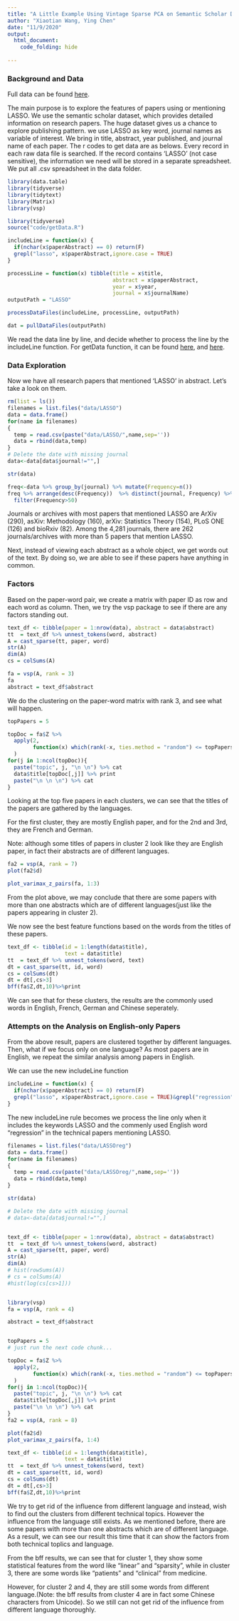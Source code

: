 ```yaml
---
title: "A Little Example Using Vintage Sparse PCA on Semantic Scholar Dataset"
author: "Xiaotian Wang, Ying Chen"
date: "11/9/2020"
output: 
  html_document:
    code_folding: hide
  
---
```


### Background and Data


Full data can be found [here](http://s2-public-api-prod.us-west-2.elasticbeanstalk.com/corpus/).

The main purpose is to explore the features of papers using or mentioning LASSO. We use the semantic scholar dataset, which provides detailed information on research papers. The huge dataset gives us a chance to explore publishing pattern. we use LASSO as key word, journal names as variable of interest. We bring in title, abstract, year published, and journal name of each paper. The r codes to get data are as belows. Every record in each raw data file is searched. If the record contains 'LASSO' (not case sensitive), the information we need will be stored in a separate spreadsheet. We put all .csv spreadsheet in the data folder.  

```r
library(data.table)
library(tidyverse)
library(tidytext)
library(Matrix)
library(vsp)
```


```r
library(tidyverse)
source("code/getData.R")

includeLine = function(x) {
  if(nchar(x$paperAbstract) == 0) return(F) 
  grepl("lasso", x$paperAbstract,ignore.case = TRUE)
}

processLine = function(x) tibble(title = x$title, 
                                 abstract = x$paperAbstract,
                                 year = x$year,
                                 journal = x$journalName)
outputPath = "LASSO"

processDataFiles(includeLine, processLine, outputPath)

dat = pullDataFiles(outputPath)
```


We read the data line by line, and decide whether to process the line by the includeLine function. 
For getData function, it can be found [here](./getData.R), and [here](./getLine.R).


### Data Exploration
Now we have all research papers that mentioned 'LASSO' in abstract. Let's take a look on them.

```r
rm(list = ls())
filenames = list.files("data/LASSO")
data = data.frame()
for(name in filenames)
{
  temp = read.csv(paste("data/LASSO/",name,sep=''))
  data = rbind(data,temp)
}
# Delete the date with missing journal
data<-data[data$journal!="",]

str(data)

freq<-data %>% group_by(journal) %>% mutate(Frequency=n())
freq %>% arrange(desc(Frequency))  %>% distinct(journal, Frequency) %>% 
  filter(Frequency>50)

```
Journals or archives with most papers that mentioned LASSO are ArXiv (290), asXiv: Methodology (160), arXiv: Statistics Theory (154), PLoS ONE (126) and bioRxiv (82). Among the 4,281 journals, there are 262 journals/archives with more than 5 papers that mention LASSO.  

Next, instead of viewing each abstract as a whole object, we get words out of the text. By doing so, we are able to see if these papers have anything in common. 


### Factors

Based on the paper-word pair, we create a matrix with paper ID as row and each word as column. Then, we try the vsp package to see if there are any factors standing out.
```r
text_df <- tibble(paper = 1:nrow(data), abstract = data$abstract)
tt  = text_df %>% unnest_tokens(word, abstract)
A = cast_sparse(tt, paper, word)
str(A)
dim(A)
cs = colSums(A)

fa = vsp(A, rank = 3)
fa
abstract = text_df$abstract

```

We do the clustering on the paper-word matrix with rank 3, and see what will happen.

```r
topPapers = 5

topDoc = fa$Z %>% 
  apply(2,
        function(x) which(rank(-x, ties.method = "random") <= topPapers)
  )
for(j in 1:ncol(topDoc)){
  paste("topic", j, "\n \n") %>% cat
  data$title[topDoc[,j]] %>% print
  paste("\n \n \n") %>% cat
}
```

Looking at the top five papers in each clusters, we can see that the titles of the papers are gathered by the languages.

For the first cluster, they are mostly English paper, and for the 2nd and 3rd, they are French and German.

Note: although some titles of papers in cluster 2 look like they are English paper, in fact their abstracts are of different languages.

```r
fa2 = vsp(A, rank = 7)
plot(fa2$d)
```

```r
plot_varimax_z_pairs(fa, 1:3)
```

From the plot above, we may conclude that there are some papers with more than one abstracts which are of different languages(just like the papers appearing in cluster 2).

We now see the best feature functions based on the words from the titles of these papers.

```r
text_df <- tibble(id = 1:length(data$title), 
                  text = data$title)
tt  = text_df %>% unnest_tokens(word, text)
dt = cast_sparse(tt, id, word)
cs = colSums(dt)
dt = dt[,cs>3]
bff(fa$Z,dt,10)%>%print

```

We can see that for these clusters, the results are the commonly used words in English, French, German and Chinese seperately.


### Attempts on the Analysis on English-only Papers

From the above result, papers are clustered together by different languages. Then, what if we focus only on one language? As most papers are in English, we repeat the similar analysis among papers in English.

We can use the new includeLine function
```r
includeLine = function(x) {
  if(nchar(x$paperAbstract) == 0) return(F) 
  grepl("lasso", x$paperAbstract,ignore.case = TRUE)&grepl("regression", x$paperAbstract,ignore.case = TRUE)
}
```

The new includeLine rule becomes we process the line only when it includes the keywords LASSO and the commenly used English word "regression" in the technical papers mentioning LASSO.

```r
filenames = list.files("data/LASSOreg")
data = data.frame()
for(name in filenames)
{
  temp = read.csv(paste("data/LASSOreg/",name,sep=''))
  data = rbind(data,temp)
}

str(data)

# Delete the date with missing journal
# data<-data[data$journal!="",]


text_df <- tibble(paper = 1:nrow(data), abstract = data$abstract)
tt  = text_df %>% unnest_tokens(word, abstract)
A = cast_sparse(tt, paper, word)
str(A)
dim(A)
# hist(rowSums(A))
# cs = colSums(A)
#hist(log(cs[cs>1]))


library(vsp)
fa = vsp(A, rank = 4)

abstract = text_df$abstract


topPapers = 5
# just run the next code chunk...

topDoc = fa$Z %>% 
  apply(2,
        function(x) which(rank(-x, ties.method = "random") <= topPapers)
  )
for(j in 1:ncol(topDoc)){
  paste("topic", j, "\n \n") %>% cat
  data$title[topDoc[,j]] %>% print
  paste("\n \n \n") %>% cat
}
fa2 = vsp(A, rank = 8)

plot(fa2$d)
plot_varimax_z_pairs(fa, 1:4)

text_df <- tibble(id = 1:length(data$title), 
                  text = data$title)
tt  = text_df %>% unnest_tokens(word, text)
dt = cast_sparse(tt, id, word)
cs = colSums(dt)
dt = dt[,cs>3]
bff(fa$Z,dt,10)%>%print

```

We try to get rid of the influence from different language and instead, wish to find out the clusters from different technical topics. However the influence from the language still exists. As we mentioned before, there are some papers with more than one abstracts which are of different language. As a result, we can see our result this time that it can show the factors from both technical toplics and language.

From the bff results, we can see that for cluster 1, they show some statistical features from the word like "linear" and "sparsity", while in cluster 3, there are some words like "patients" and "clinical" from medicine.

However, for cluster 2 and 4, they are still some words from different language.(Note: the bff results from cluster 4 are in fact some Chinese characters from Unicode). So we still can not get rid of the influence from different language thoroughly.


